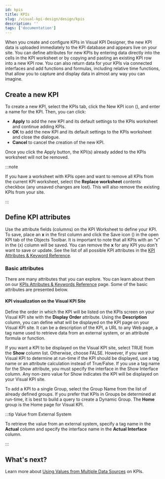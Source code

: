```yaml
---
id: kpis
title: KPIs
slug: /visual-kpi-design/design/kpis
description: ''
tags: ['documentation']
---
```



When you create and configure KPIs in Visual KPI Designer, the new KPI data is uploaded immediately to the KPI database and appears live on your site. You can define attributes for new KPIs by entering data directly into the cells in the KPI worksheet or by copying and pasting an existing KPI row into a new KPI row. You can also return data for your KPIs via connected interfaces and add functions and formulas, including relative time functions, that allow you to capture and display data in almost any way you can imagine.

<StylizedImage
  imgURL="img/working-kpis/kpis-worksheet.png"
  alt="KPIs Worksheet"
/>

## Create a new KPI

To create a new KPI, select the KPIs tab, click the New KPI icon (<PngFont name='new28' />), and enter a name for the KPI. Then, you can click:
- **Apply** to add the new KPI and its default settings to the KPIs worksheet and continue adding KPIs.
- **OK** to add the new KPI and its default settings to the KPIs worksheet and close the dialogue.
- **Cancel** to cancel the creation of the new KPI.

Once you click the Apply button, the KPI(s) already added to the KPIs worksheet will not be removed.

:::note 

If you have a worksheet with KPIs open and want to remove all KPIs from the current KPI worksheet, select the **Replace worksheet** contents checkbox (any unsaved changes are lost). This will also remove the existing KPIs from your site.

:::

## Define KPI attributes

Use the attribute fields (columns) on the KPI Worksheet to define your KPI. To save, place an **x** in the first column and click the Save icon (<PngFont name='save28' />) in the open KPI tab of the Objects Toolbar. It is important to note that all KPIs with an “x” in the (x) column will be saved. You can remove the **x** for any KPI you don't want to save or update. See the list of all possible KPI attributes in the [KPI Attributes & Keyword Reference](/docs/reference/visual-kpi-designer/attributes-and-keywords/kpis).

### Basic attributes

There are many attributes that you can explore. You can learn about them on our [KPIs Attributes & Keywords Reference](/docs/reference/visual-kpi-designer/attributes-and-keywords/kpis) page. Some of the basic attributes are presented below.

#### KPI visualization on the Visual KPI Site

Define the order in which the KPI will be listed on the KPIs screen on your Visual KPI site with the **Display Order** attribute. Using the **Description** column, you can define what will be displayed on the KPI page on your Visual KPI site. It can be a description of the KPI, a URL to any Web page, a tag name used to retrieve data from an external system, or an attribute formula or function.

If you want a KPI to be displayed on the Visual KPI site, select TRUE from the **Show** column list. Otherwise, choose FALSE. However, if you want Visual KPI to determine at run-time if the KPI should be displayed, use a tag name or an attribute calculation instead of True/False. If you use a tag name for the Show attribute, you must specify the interface in the Show Interface column. Any non-zero value for Show indicates the KPI will be displayed on your Visual KPI site.

To add a KPI to a single Group, select the Group Name from the list of already defined groups. If you prefer that KPIs in Groups be determined at run-time, it is best to build a query to create a Dynamic Group. The **Home** group is the Home page for Visual KPI.

:::tip Value from External System

To retrieve the value from an external system, specify a tag name in the **Actual** column and specify the interface name in the **Actual Interface** column.

:::

## What's next?

Learn more about [Using Values from Multiple Data Sources](/docs/visual-kpi-design/design/kpis/kpis-sources) on KPIs.